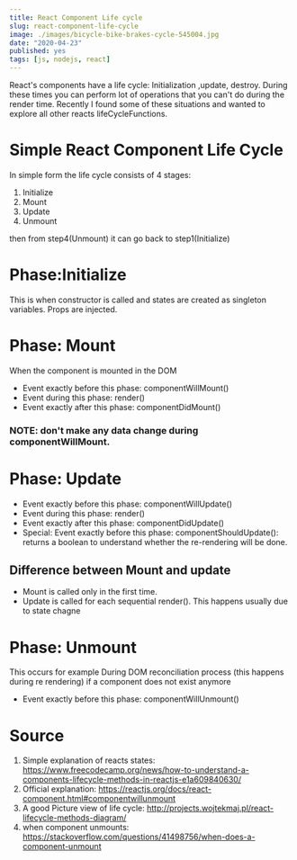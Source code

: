 ```yaml
---
title: React Component Life cycle
slug: react-component-life-cycle
image: ./images/bicycle-bike-brakes-cycle-545004.jpg
date: "2020-04-23"
published: yes
tags: [js, nodejs, react]
---
```




React's components have a life cycle: Initialization ,update, destroy. During these times you can perform lot of operations that you can't do during the render time. Recently I found some of these situations and wanted to explore all other reacts lifeCycleFunctions.

# Simple React Component Life Cycle

In simple form the life cycle consists of 4 stages:

1. Initialize
2. Mount
3. Update
4. Unmount

then from step4(Unmount) it can go back to step1(Initialize)

# Phase:Initialize

This is when constructor is called and states are created as singleton variables. Props are injected.

# Phase: Mount

When the component is mounted in the DOM

- Event exactly before this phase: componentWillMount()
- Event during this phase: render()
- Event exactly after this phase: componentDidMount()

### NOTE: don't make any data change during componentWillMount.

# Phase: Update

- Event exactly before this phase: componentWillUpdate()
- Event during this phase: render()
- Event exactly after this phase: componentDidUpdate()
- Special: Event exactly before this phase: componentShouldUpdate(): returns a boolean to understand whether the re-rendering will be done.

## Difference between Mount and update

- Mount is called only in the first time.
- Update is called for each sequential render(). This happens usually due to state chagne

# Phase: Unmount

This occurs for example During DOM reconciliation process (this happens during re rendering) if a component does not exist anymore

- Event exactly before this phase: componentWillUnmount()

# Source

1. Simple explanation of reacts states: https://www.freecodecamp.org/news/how-to-understand-a-components-lifecycle-methods-in-reactjs-e1a609840630/
2. Official explanation: https://reactjs.org/docs/react-component.html#componentwillunmount
3. A good Picture view of life cycle: http://projects.wojtekmaj.pl/react-lifecycle-methods-diagram/
4. when component unmounts: https://stackoverflow.com/questions/41498756/when-does-a-component-unmount
